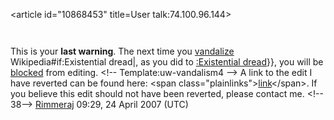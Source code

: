<article id="10868453" title=User talk:74.100.96.144>
	<talkpage id="10868453" title="User talk:74.100.96.144">
{{{icon|[[Image:Stop hand nuvola.svg|30px|left]] }}}This is your '''last warning'''. The next time you [[Wikipedia:Vandalism|vandalize]] Wikipedia{{{{{subst|}}}#if:Existential dread|, as you did to [[:Existential dread]]}}, you will be [[Wikipedia:Blocking policy|blocked]] from editing. {{{2|}}}&lt;!-- Template:uw-vandalism4 --&gt; A link to the edit I have reverted can be found here: &lt;span class=&quot;plainlinks&quot;&gt;[http://en.wikipedia.org/w/index.php?title=Existential_dread&amp;diff=next&amp;oldid=83843679 link]&lt;/span&gt;. If you believe this edit should not have been reverted, please contact me. &lt;!-- 38--&gt; [[User:Rimmeraj|Rimmeraj]] 09:29, 24 April 2007 (UTC)
	</talkpage>
</article>